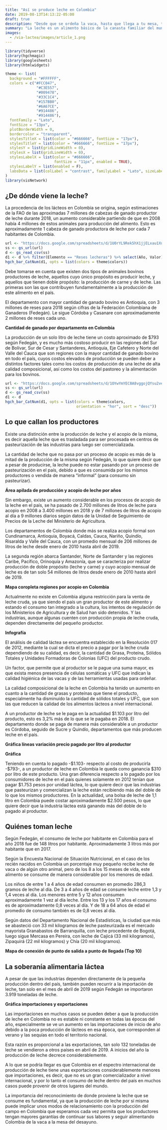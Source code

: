 ```yaml
---
title: "Así se produce leche en Colombia"
date: 2019-08-13T14:13:22-05:00
draft: true
description: "Desde que se ordeña la vaca, hasta que llega a tu mesa, te contamos todo lo que quieres saber sobre la producción de leche en Colombia."
summary: "La leche es un alimento básico de la canasta familiar del mundo entero, rico en proteínas y grasas que hace parte de la dieta de más de 6 mil millones de personas en el mundo, además de ser considerada el producto más consumido en todos los países en desarrollo."
images:
  - /via-lactea/images/article_1.png
---
```


```r
library(tidyverse)
library(hgchmagic)
library(googlesheets)
library(htmlwidgets)

theme <- list(
  background = "#FFFFFF",
  colors = c("#FCC047",
              "#C3E557",
              "#009478",
              "#33C1C4",
              "#157BB0",
              "#6A67CE",
              "#914486",
              "#914486"),
  fontFamily = "Lato",
  fontSize = "13px",
  plotBorderWidth = 0,
  bordercolor = "transparent",
  stylesTitleX = list(color = "#666666", fontSize = "17px"),
  stylesTitleY = list(color = "#666666", fontSize = "17px"),
  stylesY = list(gridLineWidth = 0),
  stylesX = list(gridLineWidth = 0),
  stylesLabelX = list(color = "#666666",
                      fontSize = "11px", enabled = TRUE),
  stylesLabelY = list(enabled = F),
  labsData = list(colLabel = "contrast", familyLabel = "Lato", sizeLabel = NULL, textDecoration = "none")
)
library(visNetwork)
```

## ¿De dónde viene la leche?

La procedencia de los lácteos en Colombia se origina, según estimaciones de la FAO de las aproximadas 7 millones de cabezas de ganado productor de leche durante 2018, un aumento considerable partiendo de que en 2008 había 4 millones de estos animales para producción del alimento. Esto es aproximadamente 1 cabeza de ganado productora de leche por cada 7 habitantes de Colombia.

```r
url <- "https://docs.google.com/spreadsheets/d/1U0rYL9Rek5hX1jjELxau1XuAcnzhQT3SBduMMo5jhTE/edit#gid=1713691804"
ss <- gs_url(url)
d <- gs_read_csv(ss)
d1 <- d %>% filter(Elemento == "Reses lecheras") %>% select(Año, Valor)
hgch_bar_CatNum(d1, opts = list(colors = theme$colors))
```

Debe tomarse en cuenta que existen dos tipos de animales bovinos productores de leche, aquellos cuyo único propósito es producir leche, y aquellos que tienen doble propósito: la producción de carne y de leche. Las primeras son las que contribuyen fundamentalmente a la producción de este alimento en el país.

El departamento con mayor cantidad de ganado bovino es Antioquia, con 3 millones de reses para 2018 según cifras de la Federación Colombiana de Ganaderos (Fedegán). Le sigue Córdoba y Casanare con aproximadamente 2 millones de reses cada uno.

**Cantidad de ganado por departamento en Colombia**

La producción de un solo litro de leche tiene un costo aproximado de $793 según Fedegán, y es mucho más costoso producir en las regiones del Sur de Bolívar, Sur de Cesar y Santanderes, Antioquia, Eje Cafetero y Norte del Valle del Cauca que son regiones con la mayor cantidad de ganado bovino en todo el país, cuyos costos elevados de producción se pueden deber a distintos factores tales como los costos de producción de una leche de alta calidad composicional, así como los costos del pastoreo y la alimentación para los bovinos.

```r
url <- "https://docs.google.com/spreadsheets/d/1OYwYmYEC8A8vggojQYsu2veAZpnemuReye7nf72FTCc/edit#gid=2088413564"
ss <- gs_url(url)
d <- gs_read_csv(ss)
d1 <- d 
hgch_bar_CatNum(d1, opts = list(colors = theme$colors, 
                                orientation = "hor", sort = "desc"))
```

## Lo que callan los productores

Existe una distinción entre la producción de leche y el acopio de la misma, es decir aquella leche que es trasladada para ser procesada en centros de pasteurización de las industrias para luego ser comercializada.

La cantidad de leche que no pasa por un proceso de acopio es más de la mitad de la producción de la misma según Fedegán, lo que quiere decir que a pesar de producirse, la leche puede no estar pasando por un proceso de pasteurización en el país, debido a que es consumida por los mismos productores o vendida de manera “informal” (para consumo sin pasteurizar).

**Área apilada de producción y acopio de leche por años**

Sin embargo, existe un aumento considerable en los procesos de acopio de la leche en el país, se ha pasado de 2.700 millones de litros de leche para acopio en 2008 a 3.400 millones en 2018 y de 7 millones de litros de acopio al día a 9 millones diarios según datos de la Unidad de Seguimiento de Precios de la Leche del Ministerio de Agricultura.

Los departamentos de Colombia donde más se realiza acopio formal son Cundinamarca, Antioquia, Boyacá, Caldas, Cauca, Nariño, Quindío, Risaralda y Valle del Cauca, con un promedio mensual de 206 millones de litros de leche desde enero de 2010 hasta abril de 2019.

La segunda región abarca Santander, Norte de Santander y las regiones Caribe, Pacífico, Orinoquía y Amazonía, que se caracteriza por realizar producción de doble propósito (leche y carne) y cuyo acopio mensual de leche es de tan solo 54 millones de litros desde enero de 2010 hasta abril de 2019.

**Mapa coropleta regiones por acopio en Colombia**

Actualmente no existe en Colombia alguna restricción para la venta de leche cruda, ya que siendo el país un gran productor de este alimento y estando el consumo tan integrado a la cultura, los intentos de regulación de los Ministerios de Agricultura y de Salud han sido detenidos. Y las industrias, aunque algunas cuenten con producción propia de leche cruda, dependen directamente del pequeño productor.

**Infografía**

El análisis de calidad láctea se encuentra establecido en la Resolución 017 de 2012, mediante la cual se dicta el precio a pagar por la leche cruda dependiendo de su calidad, es decir, la cantidad de Grasa, Proteína, Sólidos Totales y Unidades Formadoras de Colonias (UFC) del producto crudo.

Un factor, que permite que al productor se le pague una suma mayor, es que exista menos presencia de células somáticas y UFC que indican la calidad higiénica de las vacas y de las herramientas usadas para ordeñar.

La calidad composicional de la leche en Colombia ha tenido un aumento en cuanto a la cantidad de grasas y proteínas que tiene el producto, especialmente ha disminuído la cantidad de sólidos totales y UFC, que son las que reducen la calidad de los alimentos lácteos a nivel internacional.

A un productor de leche se le paga en la actualidad $1.103 por litro del producto, esto es 3,2% más de lo que se le pagaba en 2018. El departamento donde se paga de manera más considerable a un productor es Córdoba, seguido de Sucre y Quindío, departamentos que más producen leche en el país.

**Gráfica líneas variación precio pagado por litro al productor**

**Gráfica**

Teniendo en cuenta lo pagado -$1.103- respecto al costo de producirla -$793-, a un productor de leche en Colombia le queda como ganancia $310 por litro de este producto. Una gran diferencia respecto a lo pagado por los consumidores de leche en el país quienes solamente en 2012 tenían que pagar $1.753 pesos por unidad láctea, lo que quiere decir que las industrias que pasteurizan y comercializan la leche están recibiendo más del doble de lo que los mismos productores. En la actualidad, una bolsa de leche de 1,1 litro en Colombia puede costar aproximadamente $2.500 pesos, lo que quiere decir que la industria láctea está ganando más del doble de lo pagado al productor.

## Quiénes toman leche

Según Fedegán, el consumo de leche por habitante en Colombia para el año 2018 fue de 148 litros por habitante. Aproximadamente 3 litros más por habitante que en 2017.

Según la Encuesta Nacional de Situación Nutricional, en el caso de los recién nacidos en Colombia un porcentaje muy pequeño recibe leche de vaca o de algún otro animal, pero de los 8 a los 15 meses de vida, este alimento se consume de manera considerable por los menores de edad.

Los niños de entre 1 a 4 años de edad consumen en promedio 286,3 gramos de leche al día. De 3 a 4 años de edad se consume leche entre 1,3 y 1,4 veces al día. Los menores entre 5 y 12 años consumen aproximadamente 1 vez al día leche. Entre los 13 y los 17 años el consumo es de aproximadamente 0,8 veces al día. Y de 18 a 64 años de edad el promedio de consumo también es de 0,8 veces al día.

Según datos del Departamento Nacional de Estadísticas, la ciudad que más se abasteció con 33 mil kilogramos de leche pasteurizada es el mercado mayorista Granabastos de Barranquilla, con leche procedente de Bogotá, luego sigue Mercasa en Pereira, con leche de Cajicá (33 mil kilogramos), Zipaquirá (22 mil kilogramos) y Chía (20 mil kilogramos).

**Mapa de conexión de punto de salida a punto de llegada (Top 10)**

## La soberanía alimentaria láctea

A pesar de que las industrias dependen directamente de la pequeña producción dentro del país, también pueden recurrir a la importación de leche, tan solo en el mes de abril de 2019 según Fedegán se importaron 3.919 toneladas de leche.

**Gráfica importaciones y exportaciones**

Las importaciones en muchos casos se pueden deber a que la producción de leche en Colombia no es estable ni constante en todas las épocas del año, especialmente se ve un aumento en las importaciones de inicio de año debido a la poca producción de lácteos en esa época, que corresponden al verano y las sequías en todo el territorio nacional.

Esta razón es proporcional a las exportaciones, tan solo 132 toneladas de leche se vendieron a otros países en abril de 2019. A inicios del año la producción de leche decrece considerablemente.

A lo que se podría llegar es que Colombia en el espectro internacional de producción de leche tiene unas exportaciones considerablemente menores que importaciones, es decir, que no es un gran comercializador a nivel internacional, y por lo tanto el consumo de leche dentro del país en muchos casos puede provenir de otros lugares del mundo.

La importancia del reconocimiento de donde proviene la leche que se consume es fundamental, ya que la producción de leche por sí misma puede implicar unos modos de relacionamiento con la producción del campo en Colombia que esperamos cada vez permita que los productores tengan mayores garantías de continuar sus labores y seguir alimentando Colombia de la vaca a la mesa del desayuno.
